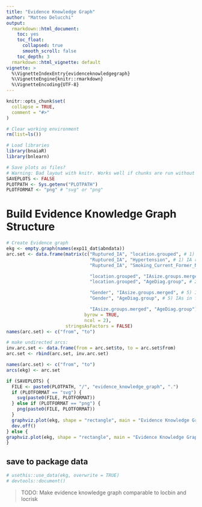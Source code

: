 ```yaml
---
title: "Evidence Knowledge Graph"
author: "Matteo Delucchi"
output:
  rmarkdown::html_document:
    toc: yes
    toc_float:
      collapsed: true
      smooth_scroll: false
    toc_depth: 3
  rmarkdown::html_vignette: default
vignette: >
  %\VignetteIndexEntry{evidenceknowledgegraph}
  %\VignetteEngine{knitr::rmarkdown}
  %\VignetteEncoding{UTF-8}
---
```


```r
knitr::opts_chunk$set(
  collapse = TRUE,
  comment = "#>"
)
```

```r
# Clear working environment
rm(list=ls())

# Load libraries
library(bnaiaR)
library(bnlearn)

# Save plots as files? 
# Warning: Bad layout with knitr. Works well if chunks are run without rendering.
SAVEPLOTS <- FALSE
PLOTPATH <- Sys.getenv("PLOTPATH")
PLOTFORMAT <- "png" # "svg" or "png"
```

# Build Evidence Knowledge Graph Structure

```r
# Create Evidence graph
ekg <- empty.graph(names(exp11_dat$abndata))
arc.set <- data.frame(matrix(c("Ruptured_IA", "location.grouped", # 1) IA rupture was associated with IA location, hypertension history and former smoking
                               "Ruptured_IA", "Hypertension", # 1) IA rupture was associated with IA location, hypertension history and former smoking
                               "Ruptured_IA", "Smoking_Current_Former_No", # 1) IA rupture was associated with IA location, hypertension history and former smoking

                               "location.grouped", "IAsize.groups.merged", # 2) IA size at rupture and patient age at rupture were associated with IA location;
                               "location.grouped", "AgeDiag.group", # 2) IA size at rupture and patient age at rupture were associated with IA location;

                               "Gender", "IAsize.groups.merged", # 5) IAs in females ruptured at smaller sizes and at older age;
                               "Gender", "AgeDiag.group", # 5) IAs in females ruptured at smaller sizes and at older age;

                               "IAsize.groups.merged", "AgeDiag.group"), # 6) IA size at rupture correlated with patient age
                             byrow = TRUE,
                             ncol = 2),
                      stringsAsFactors = FALSE)
names(arc.set) <- c("from", "to")

# make undirected arcs:
inv.arc.set <- data.frame(from = arc.set$to, to = arc.set$from)
arc.set <- rbind(arc.set, inv.arc.set)

names(arc.set) <- c("from", "to")
arcs(ekg) <- arc.set
```


```r
if (SAVEPLOTS) {
  FILE <- paste0(PLOTPATH, "/", "evidence_knowledge_graph", ".")
  if (PLOTFORMAT == "svg") {
    svg(paste0(FILE, PLOTFORMAT))
  } else if (PLOTFORMAT == "png") {
    png(paste0(FILE, PLOTFORMAT))
  }
  graphviz.plot(ekg, shape = "rectangle", main = "Evidence Knowledge Graph")
  dev.off()
} else {
graphviz.plot(ekg, shape = "rectangle", main = "Evidence Knowledge Graph")
}
```

## save to package data

```r
# usethis::use_data(ekg, overwrite = TRUE)
# devtools::document()
```

> TODO: Make evidence knowledge graph comparable to locbin and locrisk

